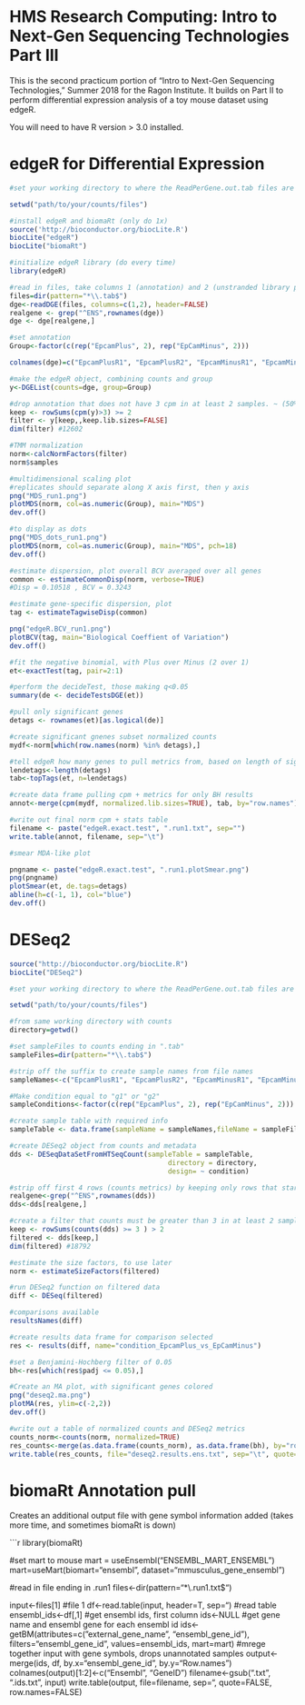 # HMS Research Computing: Intro to Next-Gen Sequencing Technologies Part III

This is the second practicum portion of "Intro to Next-Gen Sequencing Technologies," Summer 2018 for the Ragon Institute. It builds on Part II to perform differential expression analysis of a toy mouse dataset using edgeR.

You will need to have R version > 3.0 installed.

# edgeR for Differential Expression

```r
#set your working directory to where the ReadPerGene.out.tab files are located:

setwd("path/to/your/counts/files")

#install edgeR and biomaRt (only do 1x)
source('http://bioconductor.org/biocLite.R')
biocLite("edgeR")
biocLite("biomaRt")

#initialize edgeR library (do every time)
library(edgeR)

#read in files, take columns 1 (annotation) and 2 (unstranded library prep), get rid of extra alignment report lines
files=dir(pattern="*\\.tab$")
dge<-readDGE(files, columns=c(1,2), header=FALSE)
realgene <- grep("^ENS",rownames(dge))
dge <- dge[realgene,]

#set annotation
Group<-factor(c(rep("EpcamPlus", 2), rep("EpCamMinus", 2)))

colnames(dge)=c("EpcamPlusR1", "EpcamPlusR2", "EpcamMinusR1", "EpcamMinusR2")

#make the edgeR object, combining counts and group
y<-DGEList(counts=dge, group=Group)

#drop annotation that does not have 3 cpm in at least 2 samples. ~ (50%) filtering
keep <- rowSums(cpm(y)>3) >= 2
filter <- y[keep,,keep.lib.sizes=FALSE]
dim(filter) #12602

#TMM normalization
norm<-calcNormFactors(filter)
norm$samples

#multidimensional scaling plot
#replicates should separate along X axis first, then y axis
png("MDS_run1.png")
plotMDS(norm, col=as.numeric(Group), main="MDS")
dev.off()

#to display as dots
png("MDS_dots_run1.png")
plotMDS(norm, col=as.numeric(Group), main="MDS", pch=18)
dev.off()

#estimate dispersion, plot overall BCV averaged over all genes
common <- estimateCommonDisp(norm, verbose=TRUE)
#Disp = 0.10518 , BCV = 0.3243 

#estimate gene-specific dispersion, plot
tag <- estimateTagwiseDisp(common)

png("edgeR.BCV_run1.png")
plotBCV(tag, main="Biological Coeffient of Variation")
dev.off()

#fit the negative binomial, with Plus over Minus (2 over 1)
et<-exactTest(tag, pair=2:1)

#perform the decideTest, those making q<0.05
summary(de <- decideTestsDGE(et))

#pull only significant genes
detags <- rownames(et)[as.logical(de)]

#create significant gnenes subset normalized counts 
mydf<-norm[which(row.names(norm) %in% detags),]

#tell edgeR how many genes to pull metrics from, based on length of significant genes
lendetags<-length(detags)
tab<-topTags(et, n=lendetags)

#create data frame pulling cpm + metrics for only BH results
annot<-merge(cpm(mydf, normalized.lib.sizes=TRUE), tab, by="row.names")

#write out final norm cpm + stats table
filename <- paste("edgeR.exact.test", ".run1.txt", sep="")
write.table(annot, filename, sep="\t")

#smear MDA-like plot

pngname <- paste("edgeR.exact.test", ".run1.plotSmear.png")
png(pngname)
plotSmear(et, de.tags=detags)
abline(h=c(-1, 1), col="blue")
dev.off()
```

# DESeq2

```r
source("http://bioconductor.org/biocLite.R")
biocLite("DESeq2")

#set your working directory to where the ReadPerGene.out.tab files are located:

setwd("path/to/your/counts/files")

#from same working directory with counts
directory=getwd()

#set sampleFiles to counts ending in ".tab"
sampleFiles=dir(pattern="*\\.tab$")

#strip off the suffix to create sample names from file names
sampleNames<-c("EpcamPlusR1", "EpcamPlusR2", "EpcamMinusR1", "EpcamMinusR2")

#Make condition equal to "g1" or "g2"
sampleConditions<-factor(c(rep("EpcamPlus", 2), rep("EpCamMinus", 2)))

#create sample table with required info
sampleTable <- data.frame(sampleName = sampleNames,fileName = sampleFiles, condition = sampleConditions)

#create DESeq2 object from counts and metadata
dds <- DESeqDataSetFromHTSeqCount(sampleTable = sampleTable,
                                       directory = directory,
                                       design= ~ condition)

#strip off first 4 rows (counts metrics) by keeping only rows that start with ENS
realgene<-grep("^ENS",rownames(dds))
dds<-dds[realgene,]

#create a filter that counts must be greater than 3 in at least 2 samples
keep <- rowSums(counts(dds) >= 3 ) > 2
filtered <- dds[keep,]
dim(filtered) #18792

#estimate the size factors, to use later
norm <- estimateSizeFactors(filtered)

#run DESeq2 function on filtered data
diff <- DESeq(filtered)

#comparisons available
resultsNames(diff)

#create results data frame for comparison selected
res <- results(diff, name="condition_EpcamPlus_vs_EpCamMinus")

#set a Benjamini-Hochberg filter of 0.05
bh<-res[which(res$padj <= 0.05),]

#Create an MA plot, with significant genes colored
png("deseq2.ma.png")
plotMA(res, ylim=c(-2,2))
dev.off()

#write out a table of normalized counts and DESeq2 metrics
counts_norm<-counts(norm, normalized=TRUE)
res_counts<-merge(as.data.frame(counts_norm), as.data.frame(bh), by="row.names")
write.table(res_counts, file="deseq2.results.ens.txt", sep="\t", quote=FALSE)
```

# biomaRt Annotation pull

Creates an additional output file with gene symbol information added (takes more time, and sometimes biomaRt is down)

```r
library(biomaRt)

#set mart to mouse
mart = useEnsembl("ENSEMBL_MART_ENSEMBL")
mart=useMart(biomart="ensembl", dataset="mmusculus_gene_ensembl")

#read in file ending in .run1
files<-dir(pattern="*\\.run1.txt$")

input<-files[1] #file 1
df<-read.table(input, header=T, sep="\t") #read table
ensembl_ids<-df[,1] #get ensembl ids, first column
ids<-NULL
#get gene name and ensembl gene for each ensembl id
ids<-getBM(attributes=c("external_gene_name", "ensembl_gene_id"), filters="ensembl_gene_id", values=ensembl_ids, mart=mart) 
#mrege together input with gene symbols, drops unannotated samples
output<-merge(ids, df, by.x="ensembl_gene_id", by.y="Row.names")
colnames(output)[1:2]<-c("Ensembl", "GeneID")
filename<-gsub(".txt", ".ids.txt", input)
write.table(output, file=filename, sep="\t", quote=FALSE, row.names=FALSE)
